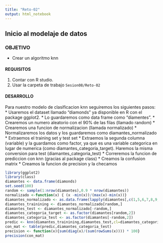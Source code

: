 ```yaml
---
title: "Reto-02"
output: html_notebook
---
```

## Inicio al modelaje de datos

### OBJETIVO
- Crear un algoritmo knn

#### REQUISITOS
1. Contar con R studio.
1. Usar la carpeta de trabajo `Sesion08/Reto-02`

#### DESARROLLO
Para nuestro modelo de clasificacion knn seguiremos los siguientes pasos: 
* Usaremos el dataset llamado "diamonds" ya disponible en R con el package ggplot2. 
* Lo guardaremos como data frame como "diamentes". 
* Crearemos un numero aleatorio con el 90% de las filas (llamado random)
* Crearemos una funcion de normalizacion (llamada normalizado)
* Normalizaremos los datos y los guardaremos como diamantes_normalizado
* Extraemos el training set y test set
* Extraemos la segunda columna (variable) y la guardamos como factor, ya que es una variable categorica en lugar de numerica (como diamantes_categoria_target). Haremos la misma conversion para test (diamantes_categoria_test)
* Correremos la funcion de prediccion con knn (gracias al package class)
* Creamos la confusion matrix
* Creamos la funcion de precision y la checamos 

```r
library(ggplot2)
library(class)
diamantes <- data.frame(diamonds)
set.seed(100)
random <- sample(1:nrow(diamantes),0.9 * nrow(diamantes))
normalizado <-function(x) { (x -min(x))/(max(x)-min(x))}
diamantes_normalizado <- as.data.frame(lapply(diamantes[,c(1,5,6,7,8,9,10)], normalizado))
diamantes_trainining <- diamantes_normalizado[random,]
diamantes_test <- diamantes_normalizado[-random,] 
diamantes_categoria_target <- as.factor(diamantes[random,2])
diamantes_categoria_test <- as.factor(diamantes[-random,2])
predic <- knn(diamantes_trainining,diamantes_test,cl=diamantes_categoria_target,k=20)
con_mat <- table(predic,diamantes_categoria_test)
precision <- function(x){sum(diag(x)/(sum(rowSums(x)))) * 100}
precision(con_mat)

```

